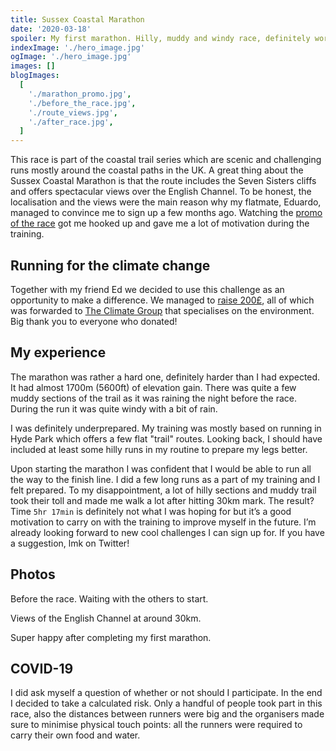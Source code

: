 ```yaml
---
title: Sussex Coastal Marathon
date: '2020-03-18'
spoiler: My first marathon. Hilly, muddy and windy race, definitely worth it.
indexImage: './hero_image.jpg'
ogImage: './hero_image.jpg'
images: []
blogImages:
  [
    './marathon_promo.jpg',
    './before_the_race.jpg',
    './route_views.jpg',
    './after_race.jpg',
  ]
---
```


This race is part of the coastal trail series which are scenic and challenging runs mostly around the coastal paths in the UK. A great thing about the Sussex Coastal Marathon is that the route includes the Seven Sisters cliffs and offers spectacular views over the English Channel. To be honest, the localisation and the views were the main reason why my flatmate, Eduardo, managed to convince me to sign up a few months ago. Watching the [promo of the race](https://www.facebook.com/CoastalTrailSeries/videos/1666969293317932/) got me hooked up and gave me a lot of motivation during the training.

<MakeItBigContainer>
  <ImageComponent
    image={props.frontmatter.blogImages[0]}
    alt="Marathon promo."
  />
</MakeItBigContainer>

## Running for the climate change

Together with my friend Ed we decided to use this challenge as an opportunity to make a difference. We managed to [raise 200£](https://www.gofundme.com/f/vmckwn?fbclid=IwAR1oINcBdvMpJPXSPR-yUCHl_uF5SwTqSKNo0BozHojsjUXsU6LDbOzjBZU), all of which was forwarded to [The Climate Group](https://www.theclimategroup.org/) that specialises on the environment. Big thank you to everyone who donated!

## My experience

The marathon was rather a hard one, definitely harder than I had expected. It had almost 1700m (5600ft) of elevation gain. There was quite a few muddy sections of the trail as it was raining the night before the race. During the run it was quite windy with a bit of rain.

I was definitely underprepared. My training was mostly based on running in Hyde Park which offers a few flat "trail" routes. Looking back, I should have included at least some hilly runs in my routine to prepare my legs better.

Upon starting the marathon I was confident that I would be able to run all the way to the finish line. I did a few long runs as a part of my training and I felt prepared. To my disappointment, a lot of hilly sections and muddy trail took their toll and made me walk a lot after hitting 30km mark. The result? Time `5hr 17min` is definitely not what I was hoping for but it’s a good motivation to carry on with the training to improve myself in the future. I’m already looking forward to new cool challenges I can sign up for. If you have a suggestion, lmk on Twitter!

## Photos

<MakeItBigContainer>
  <ImageComponent
    image={props.frontmatter.blogImages[1]}
    alt="Before the race. Waiting with the others to start."
  />
</MakeItBigContainer>

Before the race. Waiting with the others to start.

<MakeItBigContainer>
  <ImageComponent
    image={props.frontmatter.blogImages[2]}
    alt="Views en route."
  />
</MakeItBigContainer>

Views of the English Channel at around 30km.

<MakeItBigContainer>
  <ImageComponent
    image={props.frontmatter.blogImages[3]}
    alt="Me happy after completing the race"
  />
</MakeItBigContainer>

Super happy after completing my first marathon.

## COVID-19

I did ask myself a question of whether or not should I participate. In the end I decided to take a calculated risk. Only a handful of people took part in this race, also the distances between runners were big and the organisers made sure to minimise physical touch points: all the runners were required to carry their own food and water.
